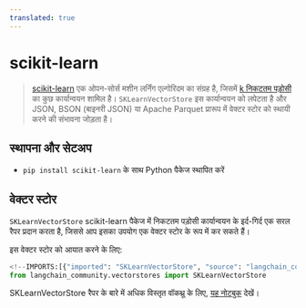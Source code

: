 ```yaml
---
translated: true
---
```


# scikit-learn

>[scikit-learn](https://scikit-learn.org/stable/) एक ओपन-सोर्स मशीन लर्निंग एल्गोरिदम का संग्रह है,
> जिसमें [k निकटतम पड़ोसी](https://scikit-learn.org/stable/modules/generated/sklearn.neighbors.NearestNeighbors.html) का कुछ कार्यान्वयन शामिल है। `SKLearnVectorStore` इस कार्यान्वयन को लपेटता है और JSON, BSON (बाइनरी JSON) या Apache Parquet प्रारूप में वेक्टर स्टोर को स्थायी करने की संभावना जोड़ता है।

## स्थापना और सेटअप

- `pip install scikit-learn` के साथ Python पैकेज स्थापित करें

## वेक्टर स्टोर

`SKLearnVectorStore` scikit-learn पैकेज में निकटतम पड़ोसी कार्यान्वयन के इर्द-गिर्द एक सरल रैपर प्रदान करता है, जिससे आप इसका उपयोग एक वेक्टर स्टोर के रूप में कर सकते हैं।

इस वेक्टर स्टोर को आयात करने के लिए:

```python
<!--IMPORTS:[{"imported": "SKLearnVectorStore", "source": "langchain_community.vectorstores", "docs": "https://api.python.langchain.com/en/latest/vectorstores/langchain_community.vectorstores.sklearn.SKLearnVectorStore.html", "title": "scikit-learn"}]-->
from langchain_community.vectorstores import SKLearnVectorStore
```

SKLearnVectorStore रैपर के बारे में अधिक विस्तृत वॉकथ्रू के लिए, [यह नोटबुक](/docs/integrations/vectorstores/sklearn) देखें।
